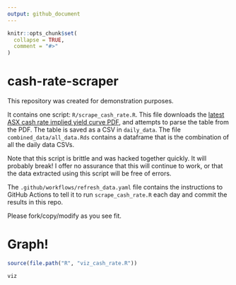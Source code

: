 ```yaml
---
output: github_document
---
```


<!-- README.md is generated from README.Rmd. Please edit that file -->

```r
knitr::opts_chunk$set(
  collapse = TRUE,
  comment = "#>"
)
```

# cash-rate-scraper

This repository was created for demonstration purposes. 

It contains one script: `R/scrape_cash_rate.R`. This file downloads the [latest ASX cash rate implied yield curve PDF](https://www.asx.com.au/data/trt/ib_expectation_curve_graph.pdf), and attempts to parse the table from the PDF. The table is saved as a CSV in `daily_data`. The file `combined_data/all_data.Rds` contains a dataframe that is the combination of all the daily data CSVs. 

Note that this script is brittle and was hacked together quickly. It will probably break! I offer no assurance that this will continue to work, or that the data extracted using this script will be free of errors.

The `.github/workflows/refresh_data.yaml` file contains the instructions to GitHub Actions to tell it to run `scrape_cash_rate.R` each day and commit the results in this repo.

Please fork/copy/modify as you see fit.

# Graph!

```r
source(file.path("R", "viz_cash_rate.R"))

viz
```
